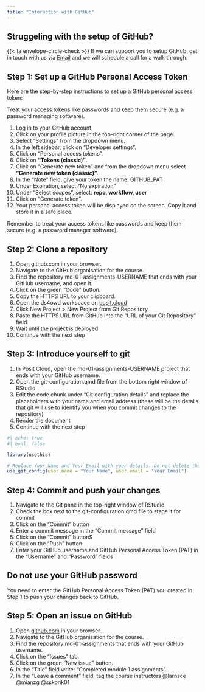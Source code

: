 ```yaml
---
title: "Interaction with GitHub"
---
```


::: {.callout-tip}
## Struggeling with the setup of GitHub?
{{< fa envelope-circle-check >}} If we can support you to setup GitHub, get in touch with us via <a href="mailto:ghe@mavt.ethz.ch?subject=ds4owd support: github" target="_blank">Email</a> and we will schedule a call for a walk through. 
:::

## Step 1: Set up a GitHub Personal Access Token

Here are the step-by-step instructions to set up a GitHub personal access token:

::: {.callout-important collapse="false"}
Treat your access tokens like passwords and keep them secure (e.g. a password managing software).
:::

1.  Log in to your GitHub account.
2.  Click on your profile picture in the top-right corner of the page.
3.  Select "Settings" from the dropdown menu.
4.  In the left sidebar, click on "Developer settings".
5.  Click on "Personal access tokens".
6.  Click on **"Tokens (classic)"**.
7.  Click on "Generate new token" and from the dropdown menu select **"Generate new token (classic)".**
8.  In the "Note" field, give your token the name: GITHUB_PAT
9.  Under Expiration, select "No expiration"
10. Under "Select scopes", select: **repo, workflow, user**
11. Click on "Generate token".
12. Your personal access token will be displayed on the screen. Copy it and store it in a safe place.

Remember to treat your access tokens like passwords and keep them secure (e.g. a password manager software).

## Step 2: Clone a repository

1. Open github.com in your browser.
2. Navigate to the GitHub organisation for the course.
3. Find the repository md-01-assignments-USERNAME that ends with your GitHub username, and open it.
4. Click on the green "Code" button.
5. Copy the HTTPS URL to your clipboard.
6. Open the ds4owd workspace on [posit.cloud](https://posit.cloud/spaces/426916/content/all?sort=name_asc)
7. Click New Project > New Project from Git Repository
8. Paste the HTTPS URL from GitHub into the "URL of your Git Repository" field.
9. Wait until the project is deployed
10. Continue with the next step

## Step 3: Introduce yourself to git

1. In Posit Cloud, open the md-01-assignments-USERNAME project that ends with your GitHub username.
2. Open the git-configuration.qmd file from the bottom right window of RStudio.
3. Edit the code chunk under "Git configuration details" and replace the placeholders with your name and email address (these will be the details that git will use to identify you when you commit changes to the repository)
4. Render the document
5. Continue with the next step

```r
#| echo: true
#| eval: false

library(usethis)

# Replace Your Name and Your Email with your details. Do not delete the quotes "".
use_git_config(user.name = "Your Name", user.email = "Your Email")
```

## Step 4: Commit and push your changes

1. Navigate to the Git pane in the top-right window of RStudio
2. Check the box next to the git-configuration.qmd file to stage it for commit
3. Click on the "Commit" button
4. Enter a commit message in the "Commit message" field
5. Click on the "Commit" button$
6. Click on the "Push" button
7. Enter your GitHub username and GitHub Personal Access Token (PAT) in the "Username" and "Password" fields

::: callout-important
## Do not use your GitHub password

You need to enter the GitHub Personal Access Token (PAT) you created in Step 1 to push your changes back to GitHub.
:::

## Step 5: Open an issue on GitHub

1. Open [github.com](https://github.com/) in your browser.
2. Navigate to the GitHub organisation for the course.
3. Find the repository md-01-assignments that ends with your GitHub username.
4. Click on the "Issues" tab.
5. Click on the green "New issue" button.
6. In the "Title" field write: "Completed module 1 assignments".
7. In the "Leave a comment" field, tag the course instructors @larnsce @mianzg @sskorik01

